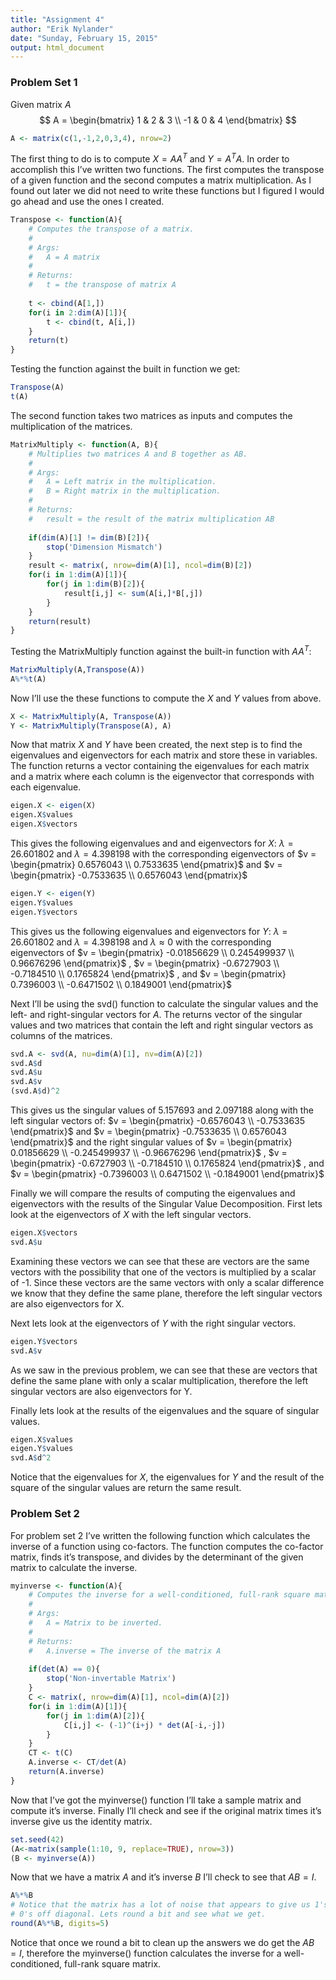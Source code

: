 ```yaml
---
title: "Assignment 4"
author: "Erik Nylander"
date: "Sunday, February 15, 2015"
output: html_document
---
```


### Problem Set 1
Given matrix $A$
$$
A = \begin{bmatrix} 1 & 2 & 3 \\ -1 & 0 & 4 \end{bmatrix}
$$
```r
A <- matrix(c(1,-1,2,0,3,4), nrow=2)
```
The first thing to do is to compute $X = A A^T$ and $Y = A^T A$. In order to accomplish this I've written two functions. The first computes the transpose of a given function and the second computes a matrix multiplication.  As I found out later we did not need to write these functions but I figured I would go ahead and use the ones I created.

```r
Transpose <- function(A){
    # Computes the transpose of a matrix.
    #
    # Args:
    #   A = A matrix
    #
    # Returns:
    #   t = the transpose of matrix A
    
    t <- cbind(A[1,])
    for(i in 2:dim(A)[1]){
        t <- cbind(t, A[i,])
    }
    return(t)
}
```
Testing the function against the built in function we get:
```r
Transpose(A)
t(A)
```
The second function takes two matrices as inputs and computes the multiplication of the matrices.
```r
MatrixMultiply <- function(A, B){
    # Multiplies two matrices A and B together as AB.
    #
    # Args:
    #   A = Left matrix in the multiplication.
    #   B = Right matrix in the multiplication.
    #
    # Returns:
    #   result = the result of the matrix multiplication AB
    
    if(dim(A)[1] != dim(B)[2]){
        stop('Dimension Mismatch')
    }
    result <- matrix(, nrow=dim(A)[1], ncol=dim(B)[2])
    for(i in 1:dim(A)[1]){
        for(j in 1:dim(B)[2]){
            result[i,j] <- sum(A[i,]*B[,j])
        }
    }
    return(result)
}
```
Testing the MatrixMultiply function against the built-in function with $A A^T$:
```r
MatrixMultiply(A,Transpose(A))
A%*%t(A)
```

Now I'll use the these functions to compute the $X$ and $Y$ values from above.
```r
X <- MatrixMultiply(A, Transpose(A))
Y <- MatrixMultiply(Transpose(A), A)
```

Now that matrix $X$ and $Y$ have been created, the next step is to find the eigenvalues and eigenvectors for each matrix and store these in variables. The function returns a vector containing the eigenvalues for each matrix and a matrix where each column is the eigenvector that corresponds with each eigenvalue.

```r
eigen.X <- eigen(X)
eigen.X$values
eigen.X$vectors
```
This gives the following eigenvalues and and eigenvectors for $X$:
$\lambda = 26.601802$ and $\lambda = 4.398198$ with the corresponding eigenvectors of $v = \begin{pmatrix} 0.6576043 \\ 0.7533635 \end{pmatrix}$ and $v = \begin{pmatrix} -0.7533635 \\ 0.6576043 \end{pmatrix}$
```r
eigen.Y <- eigen(Y)
eigen.Y$values
eigen.Y$vectors
```
This gives us the following eigenvalues and eigenvectors for $Y$:
$\lambda = 26.601802$ and $\lambda = 4.398198$ and $\lambda \approx 0$ with the corresponding eigenvectors of $v = \begin{pmatrix} -0.01856629 \\ 0.245499937 \\ 0.96676296 \end{pmatrix}$ , $v = \begin{pmatrix} -0.6727903 \\ -0.7184510 \\ 0.1765824 \end{pmatrix}$ , and $v = \begin{pmatrix} 0.7396003 \\ -0.6471502 \\ 0.1849001 \end{pmatrix}$

Next I'll be using the svd() function to calculate the singular values and the left- and right-singular vectors for $A$. The returns vector of the singular values and two matrices that contain the left and right singular vectors as columns of the matrices.
```r
svd.A <- svd(A, nu=dim(A)[1], nv=dim(A)[2])
svd.A$d
svd.A$u
svd.A$v
(svd.A$d)^2
```
This gives us the singular values of 5.157693 and 2.097188 along with the left singular vectors of: $v = \begin{pmatrix} -0.6576043 \\ -0.7533635 \end{pmatrix}$ and $v = \begin{pmatrix} -0.7533635 \\ 0.6576043 \end{pmatrix}$ and the right singular values of $v = \begin{pmatrix} 0.01856629 \\ -0.245499937 \\ -0.96676296 \end{pmatrix}$ , $v = \begin{pmatrix} -0.6727903 \\ -0.7184510 \\ 0.1765824 \end{pmatrix}$ , and $v = \begin{pmatrix} -0.7396003 \\ 0.6471502 \\ -0.1849001 \end{pmatrix}$

Finally we will compare the results of computing the eigenvalues and eigenvectors with the results of the Singular Value Decomposition. First lets look at the eigenvectors of $X$ with the left singular vectors.
```r
eigen.X$vectors
svd.A$u
```
Examining these vectors we can see that these are vectors are the same vectors with the possibility that one of the vectors is multiplied by a scalar of -1. Since these vectors are the same vectors with only a scalar difference we know that they define the same plane, therefore the left singular vectors are also eigenvectors for X.

Next lets look at the eigenvectors of $Y$ with the right singular vectors.
```r
eigen.Y$vectors
svd.A$v
```
As we saw in the previous problem, we can see that these are vectors that define the same plane with only a scalar multiplication, therefore the left singular vectors are also eigenvectors for Y.

Finally lets look at the results of the eigenvalues and the square of singular values.
```r
eigen.X$values
eigen.Y$values
svd.A$d^2
```
Notice that the eigenvalues for $X$, the eigenvalues for $Y$ and the result of the square of the singular values are return the same result.

### Problem Set 2
For problem set 2 I've written the following function which calculates the inverse of a function using co-factors. The function computes the co-factor matrix, finds it's transpose, and divides by the determinant of the given matrix to calculate the inverse.

```r
myinverse <- function(A){
    # Computes the inverse for a well-conditioned, full-rank square matrix.
    #
    # Args:
    #   A = Matrix to be inverted.
    #
    # Returns:
    #   A.inverse = The inverse of the matrix A
    
    if(det(A) == 0){
        stop('Non-invertable Matrix')
    }
    C <- matrix(, nrow=dim(A)[1], ncol=dim(A)[2])
    for(i in 1:dim(A)[1]){
        for(j in 1:dim(A)[2]){
            C[i,j] <- (-1)^(i+j) * det(A[-i,-j])
        }
    }
    CT <- t(C)
    A.inverse <- CT/det(A)
    return(A.inverse)
}
```

Now that I've got the myinverse() function I'll take a sample matrix and compute it's inverse. Finally I'll check and see if the original matrix times it's inverse give us the identity matrix.
```r
set.seed(42)
(A<-matrix(sample(1:10, 9, replace=TRUE), nrow=3))
(B <- myinverse(A))
```
Now that we have a matrix $A$ and it's inverse $B$ I'll check to see that $AB = I$.
```r
A%*%B
# Notice that the matrix has a lot of noise that appears to give us 1's on the diagonal and 
# 0's off diagonal. Lets round a bit and see what we get.
round(A%*%B, digits=5)
```
Notice that once we round a bit to clean up the answers we do get the $AB = I$, therefore the myinverse() function calculates the inverse for a well-conditioned, full-rank square matrix.